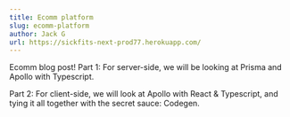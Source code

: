 ```yaml
---
title: Ecomm platform
slug: ecomm-platform
author: Jack G
url: https://sickfits-next-prod77.herokuapp.com/
---
```


Ecomm blog post!
Part 1: For server-side, we will be looking at Prisma and Apollo with Typescript.

Part 2: For client-side, we will look at Apollo with React & Typescript, and tying it all together with the secret sauce: Codegen.
